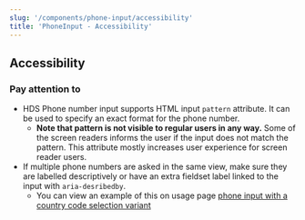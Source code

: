 ```yaml
---
slug: '/components/phone-input/accessibility'
title: 'PhoneInput - Accessibility'
---
```




## Accessibility

### Pay attention to

- HDS Phone number input supports HTML input `pattern` attribute. It can be used to specify an exact format for the phone number.
  - **Note that pattern is not visible to regular users in any way.** Some of the screen readers informs the user if the input does not match the pattern. This attribute mostly increases user experience for screen reader users.
- If multiple phone numbers are asked in the same view, make sure they are labelled descriptively or have an extra fieldset label linked to the input with `aria-desribedby`.
  - You can view an example of this on usage page [phone input with a country code selection variant](/components/phone-input#with-a-country-code-selection)
